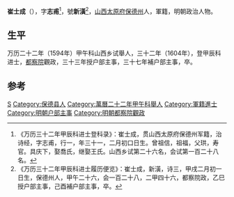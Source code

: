 '''崔士成'''（{{bd|1574年||1609年|catIdx=}}），字'''志甫'''<ref>《万历三十二年甲辰科进士登科录》：崔士成，贯山西太原府保德州军籍，治诗经，字志甫，行一，年三十一，二月初口日生。曾祖信，祖福，父珙，寿官。具庆下，娶喬氏，继娶王氏。山西乡试第二十六名，会试第一百二十八名。</ref>，號'''新潢'''<ref>《万历三十二年甲辰科进士履历便览》：崔士成，新潢，诗三，甲戌二月初一日生，保德州人，甲午二十六，会一百二十八，二甲四十六，都察院政，乙巳授户部主事，己酉補户部主事，卒。</ref>，[[山西|山西]][[太原府|太原府]][[保德州|保德州]]人，軍籍，明朝政治人物。

== 生平 ==
万历二十二年（1594年）甲午科山西乡试舉人，三十二年（1604年），登甲辰科进士，[[都察院|都察院]]觀政，三十三年授户部主事，三十七年補户部主事，卒。

==参考==
{{reflist}}

{{萬曆三十二年甲辰科殿試金榜}}

{{Authority control}}

{{DEFAULTSORT:}}
[[Category:崔姓|S]]
[[Category:保德县人|Category:保德县人]]
[[Category:萬曆二十二年甲午科舉人|Category:萬曆二十二年甲午科舉人]]
[[Category:軍籍進士|Category:軍籍進士]]
[[Category:明朝户部主事|Category:明朝户部主事]]
[[Category:明朝都察院觀政|Category:明朝都察院觀政]]


{{明朝人物小作品}}
